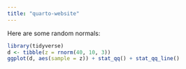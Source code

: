 ```yaml
---
title: "quarto-website"
---
```


Here are some random normals:

```r
library(tidyverse)
d <- tibble(z = rnorm(40, 10, 3))
ggplot(d, aes(sample = z)) + stat_qq() + stat_qq_line()
```


